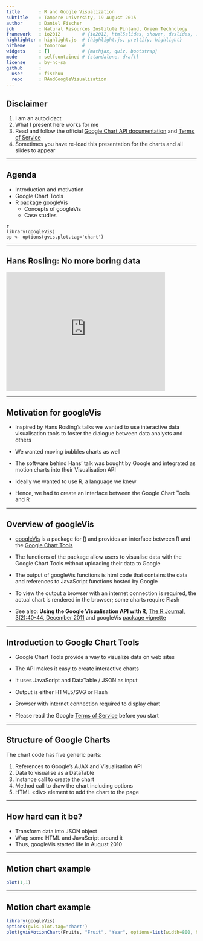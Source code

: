 ```yaml
---
title       : R and Google Visualization
subtitle    : Tampere University, 19 August 2015
author      : Daniel Fischer
job         : Natural Resources Institute Finland, Green Technology
framework   : io2012        # {io2012, html5slides, shower, dzslides, ...}
highlighter : highlight.js  # {highlight.js, prettify, highlight}
hitheme     : tomorrow      # 
widgets     : []            # {mathjax, quiz, bootstrap}
mode        : selfcontained # {standalone, draft}
license     : by-nc-sa
github      :
  user      : fischuu
  repo      : RAndGoogleVisualization
---
```


## Disclaimer

1. I am an autodidact 
2. What I present here works for me
3. Read and follow the official [Google Chart API documentation](https://developers.google.com/chart/) and [Terms of Service](https://developers.google.com/readme/terms)
4. Sometimes you have re-load this presentation for the charts and all slides to appear

---

## Agenda

* Introduction and motivation
* Google Chart Tools
* R package googleVis
  * Concepts of googleVis
  * Case studies

```
{r setOptions, message=FALSE}
library(googleVis)
op <- options(gvis.plot.tag='chart')
```
                  
--- 

## Hans Rosling: No more boring data

<iframe width="420" height="315" src="http://www.youtube.com/embed/hVimVzgtD6w" frameborder="0" allowfullscreen></iframe>

---

## Motivation for googleVis

* Inspired by Hans Rosling’s talks we wanted to use interactive data visualisation tools to foster the dialogue between data analysts and others

* We wanted moving bubbles charts as well

* The software behind Hans’ talk was bought by Google and integrated as motion charts into their Visualisation API

* Ideally we wanted to use R, a language we knew

* Hence, we had to create an interface between the Google Chart Tools and R

--- 

## Overview of googleVis

* [googleVis](http://code.google.com/p/google-motion-charts-with-r/) is a package for [R](http://www.r-poject.org/) and provides an interface between R and the [Google Chart Tools](https://developers.google.com/chart/)

* The functions of the package allow users to visualise data with the Google Chart Tools without uploading their data to Google

* The output of googleVis functions is html code that contains the data and references to JavaScript functions hosted by Google

* To view the output a browser with an internet connection is required, the actual chart is rendered in the browser; some charts require Flash

* See also: **Using the Google Visualisation API with R**, 
  [The R Journal, 3(2):40-44, December 2011](http://journal.r-project.org/archive/2011-2/RJournal_2011-2_Gesmann+de~Castillo.pdf) and googleVis [package vignette](http://cran.r-project.org/web/packages/googleVis/vignettes/googleVis.pdf)

---

## Introduction to Google Chart Tools

* Google Chart Tools provide a way to visualize data on web sites

* The API makes it easy to create interactive charts

* It uses JavaScript and DataTable / JSON as input

* Output is either HTML5/SVG or Flash

* Browser with internet connection required to display chart

* Please read the Google [Terms of Service](https://developers.google.com/terms/) before you start

---

## Structure of Google Charts

The chart code has five generic parts:

1. References to Google’s AJAX and Visualisation API
2. Data to visualise as a DataTable
3. Instance call to create the chart
4. Method call to draw the chart including options
5. HTML &lt;div&gt; element to add the chart to the page

---

## How hard can it be?

* Transform data into JSON object 
* Wrap some HTML and JavaScript around it 
* Thus, googleVis started life in August 2010


----

## Motion chart example

```r
plot(1,1)
```

---

## Motion chart example

```r
library(googleVis)
options(gvis.plot.tag='chart')
plot(gvisMotionChart(Fruits, "Fruit", "Year", options=list(width=800, height=400)))
```

